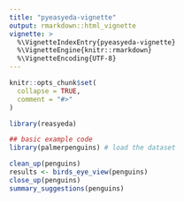 ```yaml
---
title: "pyeasyeda-vignette"
output: rmarkdown::html_vignette
vignette: >
  %\VignetteIndexEntry{pyeasyeda-vignette}
  %\VignetteEngine{knitr::rmarkdown}
  %\VignetteEncoding{UTF-8}
---
```


```r
knitr::opts_chunk$set(
  collapse = TRUE,
  comment = "#>"
)
```

```r
library(reasyeda)

## basic example code
library(palmerpenguins) # load the dataset

clean_up(penguins)
results <- birds_eye_view(penguins)
close_up(penguins)
summary_suggestions(penguins)
```
